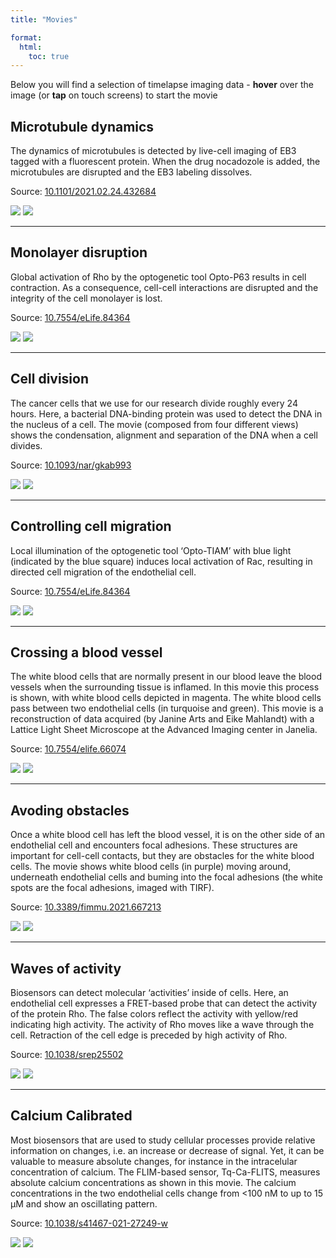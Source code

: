 ```yaml
---
title: "Movies"

format:
  html:
    toc: true
---
```


Below you will find a selection of timelapse imaging data - **hover** over the image (or **tap** on touch screens) to start the movie

## Microtubule dynamics

The dynamics of microtubules is detected by live-cell imaging of EB3 tagged with a fluorescent protein. When the drug nocadozole is added, the microtubules are disrupted and the EB3 labeling dissolves.

Source: [10.1101/2021.02.24.432684](https://doi.org/10.1101/2021.02.24.432684)

::: figure
<img src="movies/EB3-preview.png" class="image-main"/> <img src="movies/EB3.gif" class="image-hover"/>
:::

------------------------------------------------------------------------

## Monolayer disruption

Global activation of Rho by the optogenetic tool Opto-P63 results in cell contraction. As a consequence, cell-cell interactions are disrupted and the integrity of the cell monolayer is lost.

Source: [10.7554/eLife.84364](https://doi.org/10.7554/eLife.84364)

::: figure
<img src="movies/Opto-p63-1.gif" class="image-main"/> <img src="movies/Opto-p63.gif" class="image-hover"/>
:::

------------------------------------------------------------------------

## Cell division

The cancer cells that we use for our research divide roughly every 24 hours. Here, a bacterial DNA-binding protein was used to detect the DNA in the nucleus of a cell. The movie (composed from four different views) shows the condensation, alignment and separation of the DNA when a cell divides.

Source: [10.1093/nar/gkab993](https://doi.org/10.1093/nar/gkab993)

::: figure
<img src="movies/HiNess-1.gif" class="image-main"/> <img src="movies/HiNess.gif" class="image-hover"/>
:::

------------------------------------------------------------------------

## Controlling cell migration

Local illumination of the optogenetic tool 'Opto-TIAM' with blue light (indicated by the blue square) induces local activation of Rac, resulting in directed cell migration of the endothelial cell.

Source: [10.7554/eLife.84364](https://doi.org/10.7554/eLife.84364)

::: figure
<img src="movies/Opto-TIAM-guided-1.gif" class="image-main"/> <img src="movies/Opto-TIAM-guided.gif" class="image-hover"/>
:::

------------------------------------------------------------------------

## Crossing a blood vessel

The white blood cells that are normally present in our blood leave the blood vessels when the surrounding tissue is inflamed. In this movie this process is shown, with white blood cells depicted in magenta. The white blood cells pass between two endothelial cells (in turquoise and green). This movie is a reconstruction of data acquired (by Janine Arts and Eike Mahlandt) with a Lattice Light Sheet Microscope at the Advanced Imaging center in Janelia.

Source: [10.7554/elife.66074](https://doi.org/10.7554/elife.66074)

::: figure
<img src="movies/TEM-4D-1.gif" class="image-main"/> <img src="movies/TEM-4D.gif" class="image-hover"/>
:::

------------------------------------------------------------------------

## Avoding obstacles

Once a white blood cell has left the blood vessel, it is on the other side of an endothelial cell and encounters focal adhesions. These structures are important for cell-cell contacts, but they are obstacles for the white blood cells. The movie shows white blood cells (in purple) moving around, underneath endothelial cells and buming into the focal adhesions (the white spots are the focal adhesions, imaged with TIRF).

Source: [10.3389/fimmu.2021.667213](https://doi.org/10.3389/fimmu.2021.667213)

::: figure
<img src="movies/Neutro-turn-1.gif" class="image-main"/> <img src="movies/Neutro-turn.gif" class="image-hover"/>
:::

------------------------------------------------------------------------

## Waves of activity

Biosensors can detect molecular 'activities' inside of cells. Here, an endothelial cell expresses a FRET-based probe that can detect the activity of the protein Rho. The false colors reflect the activity with yellow/red indicating high activity. The activity of Rho moves like a wave through the cell. Retraction of the cell edge is preceded by high activity of Rho.

Source: [10.1038/srep25502](https://doi.org/10.1038/srep25502)

::: figure
<img src="movies/RhoB_nocadozole-1.gif" class="image-main"/> <img src="movies/RhoB_nocadozole.gif" class="image-hover"/>
:::

------------------------------------------------------------------------

## Calcium Calibrated

Most biosensors that are used to study cellular processes provide relative information on changes, i.e. an increase or decrease of signal. Yet, it can be valuable to measure absolute changes, for instance in the intracelular concentration of calcium. The FLIM-based sensor, Tq-Ca-FLITS, measures absolute calcium concentrations as shown in this movie. The calcium concentrations in the two endothelial cells change from \<100 nM to up to 15 µM and show an oscillating pattern.

Source: [10.1038/s41467-021-27249-w](https://doi.org/10.1038/s41467-021-27249-w)

::: figure
<img src="movies/Tq-FLITS-His-1.gif" class="image-main"/> <img src="movies/Tq-FLITS-His.gif" class="image-hover"/>
:::
